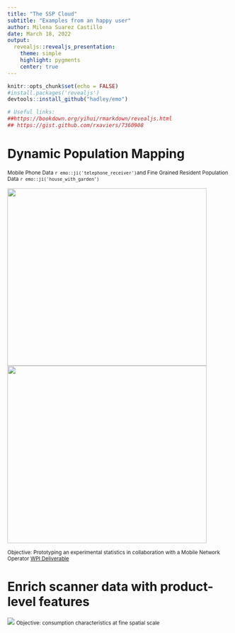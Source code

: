 ```yaml
---
title: "The SSP Cloud"
subtitle: "Examples from an happy user"
author: Milena Suarez Castillo
date: March 18, 2022
output: 
  revealjs::revealjs_presentation:
    theme: simple
    highlight: pygments
    center: true
---
```


```r
knitr::opts_chunk$set(echo = FALSE)
#install.packages('revealjs')
devtools::install_github("hadley/emo")

# Useful links: 
##https://bookdown.org/yihui/rmarkdown/revealjs.html 
## https://gist.github.com/rxaviers/7360908
```


# <large> Dynamic Population Mapping </large>

<small> Mobile Phone Data `r emo::ji('telephone_receiver')`and Fine Grained Resident Population Data `r emo::ji('house_with_garden')`</small>

<div class="columns-2">
<img src="img/animation_paris.gif" style="background:none; border:none; box-shadow:none;" width="450" height="400">
<img src="img/animation_france.gif" style="background:none; border:none; box-shadow:none;" width="450" height="400">
</div> 

<small>Objective: Prototyping an experimental statistics in collaboration with a Mobile Network Operator [WPI Deliverable](https://ec.europa.eu/eurostat/cros/system/files/wpi_deliverable_i7_some_experimental_results_with_mobile_network_data_2021_01_31_final.pdf)</small>


# Enrich scanner data with product-level features

<img src="img/datasources.png" style="background:none; border:none; box-shadow:none;">
<small>Objective: consumption characteristics at fine spatial scale</small>

